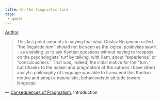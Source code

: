 ```yaml
---
title: On the linguistic turn
tags:
 - quote
---
```


[Author](/docs/phil/Richard Rorty.html)

> This last point amounts to saying that what Gustav Bergmann called "the linguistic turn" should not be seen as the logical positivists saw it - as enabling us to ask Kantian questions without having to trespass on the psychologists' turf by talking, with Kant, about "experience" or "consciousness." That was, indeed, the initial motive for the "turn," but (thanks to the holism and pragmatism of the authors I have cited) analytic philosophy of language was able to transcend this Kantian motive and adopt a naturalistic, behaviouristic attitude toward language.

— [Consequences of Pragmatism](/docs/phil/Consequences of Pragmatism.html), Introduction